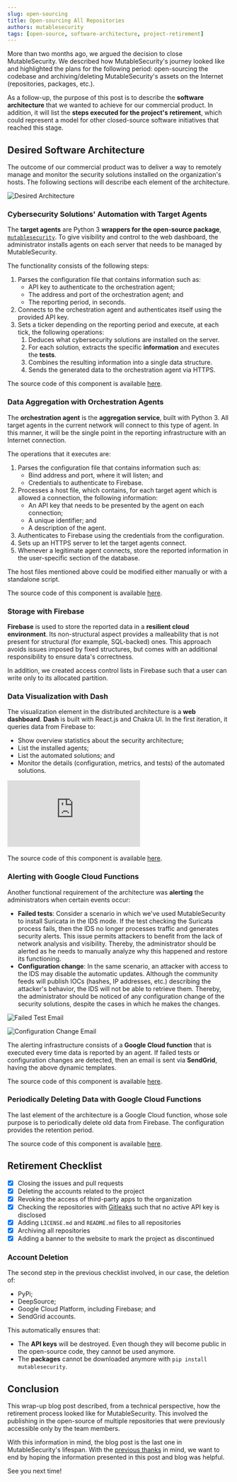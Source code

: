 ```yaml
---
slug: open-sourcing
title: Open-sourcing All Repositories
authors: mutablesecurity
tags: [open-source, software-architecture, project-retirement]
---
```



More than two months ago, we argued the decision to close MutableSecurity. We described how MutableSecurity's journey looked like and highlighted the plans for the following period: open-sourcing the codebase and archiving/deleting MutableSecurity's assets on the Internet (repositories, packages, etc.).

As a follow-up, the purpose of this post is to describe the **software architecture** that we wanted to achieve for our commercial product. In addition, it will list the **steps executed for the project's retirement**, which could represent a model for other closed-source software initiatives that reached this stage.  

## Desired Software Architecture

The outcome of our commercial product was to deliver a way to remotely manage and monitor the security solutions installed on the organization's hosts. The following sections will describe each element of the architecture.

![Desired Architecture](/images/blog/2023-02-13-open-sourcing/c4.png)

### Cybersecurity Solutions' Automation with Target Agents

The **target agents** are Python 3 **wrappers for the open-source package**, [`mutablesecurity`](https://github.com/MutableSecurity/mutablesecurity). To give visibility and control to the web dashboard, the administrator installs agents on each server that needs to be managed by MutableSecurity.

The functionality consists of the following steps:

1. Parses the configuration file that contains information such as:
    - API key to authenticate to the orchestration agent;
    - The address and port of the orchestration agent; and
    - The reporting period, in seconds.
2. Connects to the orchestration agent and authenticates itself using the provided API key.
3. Sets a ticker depending on the reporting period and execute, at each tick, the following operations:
    1. Deduces what cybersecurity solutions are installed on the server.
    2. For each solution, extracts the specific **information** and executes the **tests**.
    3. Combines the resulting information into a single data structure.
    4. Sends the generated data to the orchestration agent via HTTPS.

<Admonition type="info" icon="🔗" title="Open-source Reference">
    The source code of this component is available <a href="https://github.com/MutableSecurity/target-agent">here</a>.
</Admonition>

### Data Aggregation with Orchestration Agents

The **orchestration agent** is the **aggregation service**, built with Python 3. All target agents in the current network will connect to this type of agent. In this manner, it will be the single point in the reporting infrastructure with an Internet connection.

The operations that it executes are:

1. Parses the configuration file that contains information such as:
    - Bind address and port, where it will listen; and
    - Credentials to authenticate to Firebase.
2. Processes a host file, which contains, for each target agent which is allowed a connection, the following information:
    - An API key that needs to be presented by the agent on each connection;
    - A unique identifier; and
    - A description of the agent.
3. Authenticates to Firebase using the credentials from the configuration.
4. Sets up an HTTPS server to let the target agents connect.
5. Whenever a legitimate agent connects, store the reported information in the user-specific section of the database.

The host files mentioned above could be modified either manually or with a standalone script.

<Admonition type="info" icon="🔗" title="Open-source Reference">
    The source code of this component is available <a href="https://github.com/MutableSecurity/orchestration-agent">here</a>.
</Admonition>

### Storage with Firebase

**Firebase** is used to store the reported data in a **resilient cloud environment**. Its non-structural aspect provides a malleability that is not present for structural (for example, SQL-backed) ones. This approach avoids issues imposed by fixed structures, but comes with an additional responsibility to ensure data's correctness.

In addition, we created access control lists in Firebase such that a user can write only to its allocated partition.

### Data Visualization with Dash

The visualization element in the distributed architecture is a **web dashboard**. **Dash** is built with React.js and Chakra UI. In the first iteration, it queries data from Firebase to:
- Show overview statistics about the security architecture;
- List the installed agents;
- List the automated solutions; and
- Monitor the details (configuration, metrics, and tests) of the automated solutions.

<div class="youtube-container">
    <iframe
    src="https://www.youtube.com/embed/ZEihPZa1-to"
    title="YouTube video player"
    frameborder="0"
    allow="accelerometer; autoplay; clipboard-write; encrypted-media; gyroscope; picture-in-picture"
    allowfullscreen
  ></iframe>
</div>

<br/>

<Admonition type="info" icon="🔗" title="Open-source Reference">
    The source code of this component is available <a href="https://github.com/MutableSecurity/dash">here</a>.
</Admonition>

### Alerting with Google Cloud Functions

Another functional requirement of the architecture was **alerting** the administrators when certain events occur:
- **Failed tests**: Consider a scenario in which we've used MutableSecurity to install Suricata in the IDS mode. If the test checking the Suricata process fails, then the IDS no longer processes traffic and generates security alerts. This issue permits attackers to benefit from the lack of network analysis and visibility. Thereby, the administrator should be alerted as he needs to manually analyze why this happened and restore its functioning.
- **Configuration change**: In the same scenario, an attacker with access to the IDS may disable the automatic updates. Although the community feeds will publish IOCs (hashes, IP addresses, etc.) describing the attacker's behavior, the IDS will not be able to retrieve them. Thereby, the administrator should be noticed of any configuration change of the security solutions, despite the cases in which he makes the changes.

![Failed Test Email](/images/blog/2023-02-13-open-sourcing/failed-test-email.png)

![Configuration Change Email](/images/blog/2023-02-13-open-sourcing/config-change-email.png)

The alerting infrastructure consists of a **Google Cloud function** that is executed every time data is reported by an agent. If failed tests or configuration changes are detected, then an email is sent via **SendGrid**, having the above dynamic templates.

<Admonition type="info" icon="🔗" title="Open-source Reference">
    The source code of this component is available <a href="https://github.com/MutableSecurity/cloud-functions/tree/main/alert_generation">here</a>.
</Admonition>

### Periodically Deleting Data with Google Cloud Functions

The last element of the architecture is a Google Cloud function, whose sole purpose is to periodically delete old data from Firebase. The configuration provides the retention period.

<Admonition type="info" icon="🔗" title="Open-source Reference">
    The source code of this component is available <a href="https://github.com/MutableSecurity/cloud-functions/tree/main/dash_data_retention">here</a>.
</Admonition>

## Retirement Checklist

- [x] Closing the issues and pull requests
- [x] Deleting the accounts related to the project
- [x] Revoking the access of third-party apps to the organization
- [x] Checking the repositories with [Gitleaks](https://github.com/zricethezav/gitleaks) such that no active API key is disclosed
- [x] Adding `LICENSE.md` and `README.md` files to all repositories
- [x] Archiving all repositories
- [x] Adding a banner to the website to mark the project as discontinued

### Account Deletion

The second step in the previous checklist involved, in our case, the deletion of:
- PyPi;
- DeepSource;
- Google Cloud Platform, including Firebase; and
- SendGrid accounts.

This automatically ensures that:
- The **API keys** will be destroyed. Even though they will become public in the open-source code, they cannot be used anymore.
- The **packages** cannot be downloaded anymore with `pip install mutablesecurity`.

## Conclusion

This wrap-up blog post described, from a technical perspective, how the retirement process looked like for MutableSecurity. This involved the publishing in the open-source of multiple repositories that were previously accessible only by the team members.

With this information in mind, the blog post is the last one in MutableSecurity's lifespan. With the [previous thanks](/blog/coming-to-an-end#lastly) in mind, we want to end by hoping the information presented in this post and blog was helpful.

See you next time!
